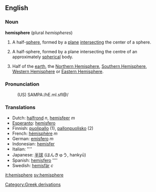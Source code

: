 ==English==
===Noun===
'''hemisphere''' (plural ''hemispheres'')
#{{mathematics}} A half-[[sphere]], formed by a [[plane]] [[intersect]]ing the center of a sphere.
# A half-sphere, formed by a plane intersecting the centre of an approximately [[spherical]] body.
#{{geography}} Half of the [[earth]], the [[Northern Hemisphere]], [[Southern Hemisphere]], [[Western Hemisphere]] or [[Eastern Hemisphere]].

===Pronunciation===
:(US) SAMPA:/hE.mI.sfI@/

===Translations===

*Dutch: [[halfrond]] ''n'', [[hemisfeer]] ''m''
*[[Esperanto]]: [[hemisfero]]
*Finnish: [[puolipallo]] (1), [[pallonpuolisko]] (2)
*French: [[hémisphère]] ''m''
*German: [[emisfero]] ''m''
*Indonesian: [[hemisfer]]
*Italian: [[]] ''''
*Japanese: [[半球]] (はんきゅう, hankyū)
*Spanish: [[hemisfero]] ''''
*Swedish: [[hemisfär]] ''c''


[[it:hemisphere]]
[[sv:hemisphere]]
[[Category:Greek derivations]]